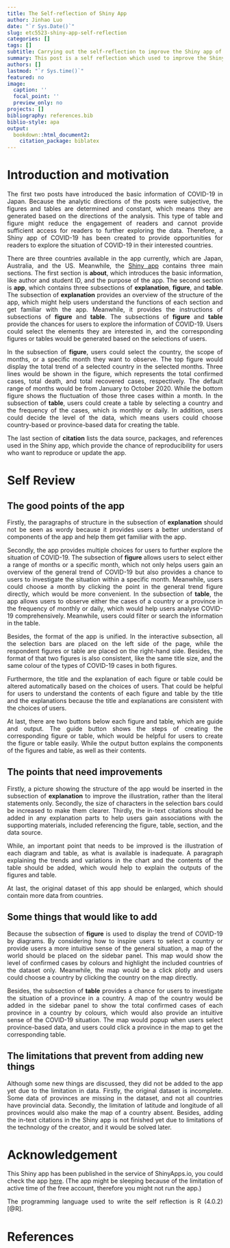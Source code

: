```yaml
---
title: The Self-reflection of Shiny App
author: Jinhao Luo
date: "`r Sys.Date()`"
slug: etc5523-shiny-app-self-reflection
categories: []
tags: []
subtitle: Carrying out the self-reflection to improve the Shiny app of COVID-19
summary: This post is a self reflection which used to improve the Shiny app of COVID-19 situation exploration. 
authors: []
lastmod: "`r Sys.time()`"
featured: no
image:
  caption: ''
  focal_point: '' 
  preview_only: no
projects: []
bibliography: references.bib
biblio-style: apa
output: 
  bookdown::html_document2:
    citation_package: biblatex
---
```


<style>
body{
text-align: justify
}
h1 {
text-align: left
}
h2{
text-align: left
}
</style>

# Introduction and motivation  

The first two posts have introduced the basic information of COVID-19 in Japan. Because the analytic directions of the posts were subjective, the figures and tables are determined and constant, which means they are generated based on the directions of the analysis. This type of table and figure might reduce the engagement of readers and cannot provide sufficient access for readers to further exploring the data. Therefore, a Shiny app of COVID-19 has been created to provide opportunities for readers to explore the situation of COVID-19 in their interested countries. 

There are three countries available in the app currently, which are Japan, Australia, and the US. Meanwhile, the [Shiny app]( https://jinhao-luo.shinyapps.io/shiny-assessment-jluo0015/) contains three main sections. The first section is **about**, which introduces the basic information, like author and student ID, and the purpose of the app. The second section is **app**, which contains three subsections of **explanation**, **figure**, and **table**. The subsection of **explanation** provides an overview of the structure of the app, which might help users understand the functions of each section and get familiar with the app. Meanwhile, it provides the instructions of subsections of **figure** and **table**. The subsections of **figure** and **table** provide the chances for users to explore the information of COVID-19. Users could select the elements they are interested in, and the corresponding figures or tables would be generated based on the selections of users. 


In the subsection of **figure**, users could select the country, the scope of months, or a specific month they want to observe. The top figure would display the total trend of a selected country in the selected months. Three lines would be shown in the figure, which represents the total confirmed cases, total death, and total recovered cases, respectively. The default range of months would be from January to October 2020. While the bottom figure shows the fluctuation of those three cases within a month. In the subsection of **table**, users could create a table by selecting a country and the frequency of the cases, which is monthly or daily. In addition, users could decide the level of the data, which means users could choose country-based or province-based data for creating the table. 

The last section of **citation** lists the data source, packages, and references used in the Shiny app, which provide the chance of reproducibility for users who want to reproduce or update the app. 


# Self Review

## The good points of the app

Firstly, the paragraphs of structure in the subsection of **explanation** should not be seen as wordy because it provides users a better understand of components of the app and help them get familiar with the app. 

Secondly, the app provides multiple choices for users to further explore the situation of COVID-19. The subsection of **figure** allows users to select either a range of months or a specific month, which not only helps users gain an overview of the general trend of COVID-19 but also provides a chance to users to investigate the situation within a specific month. Meanwhile, users could choose a month by clicking the point in the general trend figure directly, which would be more convenient.  In the subsection of **table**, the app allows users to observe either the cases of a country or a province in the frequency of monthly or daily, which would help users analyse COVID-19 comprehensively. Meanwhile, users could filter or search the information in the table. 

Besides, the format of the app is unified. In the interactive subsection, all the selection bars are placed on the left side of the page, while the respondent figures or table are placed on the right-hand side. Besides, the format of that two figures is also consistent, like the same title size, and the same colour of the types of COVID-19 cases in both figures.

Furthermore, the title and the explanation of each figure or table could be altered automatically based on the choices of users. That could be helpful for users to understand the contents of each figure and table by the title and the explanations because the title and explanations are consistent with the choices of users. 

At last, there are two buttons below each figure and table, which are guide and output. The guide button shows the steps of creating the corresponding figure or table, which would be helpful for users to create the figure or table easily. While the output button explains the components of the figures and table, as well as their contents.

## The points that need improvements 

Firstly, a picture showing the structure of the app would be inserted in the subsection of **explanation** to improve the illustration, rather than the literal statements only. Secondly, the size of characters in the selection bars could be increased to make them clearer. Thirdly, the in-text citations should be added in any explanation parts to help users gain associations with the supporting materials, included referencing the figure, table, section, and the data source. 

While, an important point that needs to be improved is the illustration of each diagram and table, as what is available is inadequate. A paragraph explaining the trends and variations in the chart and the contents of the table should be added, which would help to explain the outputs of the figures and table. 

At last, the original dataset of this app should be enlarged, which should contain more data from countries. 

## Some things that would like to add

Because the subsection of **figure** is used to display the trend of COVID-19 by diagrams. By considering how to inspire users to select a country or provide users a more intuitive sense of the general situation, a map of the world should be placed on the sidebar panel. This map would show the level of confirmed cases by colours and highlight the included countries of the dataset only. Meanwhile, the map would be a click plotly and users could choose a country by clicking the country on the map directly.

Besides, the subsection of **table** provides a chance for users to investigate the situation of a province in a country. A map of the country would be added in the sidebar panel to show the total confirmed cases of each province in a country by colours, which would also provide an intuitive sense of the COVID-19 situation. The map would popup when users select province-based data, and users could click a province in the map to get the corresponding table. 

## The limitations that prevent from adding new things

Although some new things are discussed, they did not be added to the app yet due to the limitation in data. Firstly, the original dataset is incomplete. Some data of provinces are missing in the dataset, and not all countries have provincial data. Secondly, the limitation of latitude and longitude of all provinces would also make the map of a country absent. Besides, adding the in-text citations in the Shiny app is not finished yet due to limitations of the technology of the creator, and it would be solved later.


# Acknowledgement

This Shiny app has been published in the service of ShinyApps.io, you could check the app [here]( https://jinhao-luo.shinyapps.io/shiny-assessment-jluo0015/). (The app might be sleeping because of the limitation of active time of the free account, therefore you might not run the app.)

The programming language used to write the self reflection is R (4.0.2) [@R].


# References

